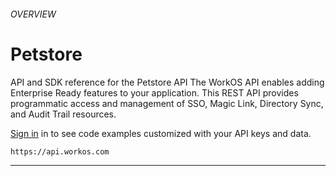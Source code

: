 ###### OVERVIEW
# Petstore

API and SDK reference for the Petstore API
The WorkOS API enables adding Enterprise Ready features to your application. This REST
API provides programmatic access and management of SSO, Magic Link, Directory Sync,
and Audit Trail resources.

[Sign in](#qwe) in to see code examples customized with your API keys and data.

```curl copy
https://api.workos.com
```
---
